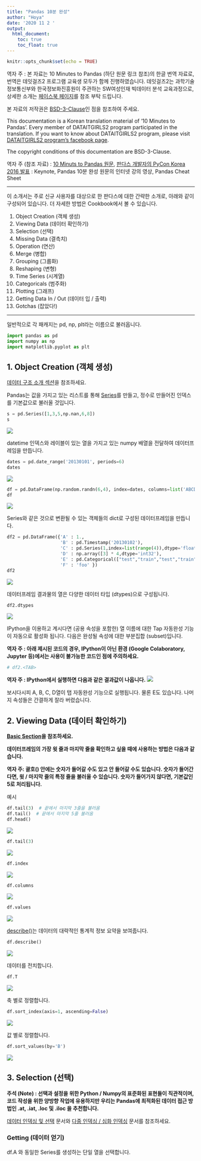 ```yaml
---
title: "Pandas 10분 완성"
author: "Hoya"
date: '2020 11 2 '
output:
  html_document:
    toc: true
    toc_float: true
---
```


```r
knitr::opts_chunk$set(echo = TRUE)
```

역자 주 : 본 자료는 10 Minutes to Pandas (하단 원문 링크 참조)의 한글 번역 자료로, 번역은 데잇걸즈2 프로그램 교육생 모두가 함께 진행하였습니다. 데잇걸즈2는 과학기술정보통신부와 한국정보화진흥원이 주관하는 SW여성인재 빅데이터 분석 교육과정으로, 상세한 소개는 [페이스북 페이지](https://ko-kr.facebook.com/dataitgirls/)를 참조 부탁 드립니다.

본 자료의 저작권은 [BSD-3-Clause](https://opensource.org/licenses/BSD-3-Clause)인 점을 참조하여 주세요.

This documentation is a Korean translation material of ‘10 Minutes to Pandas’. Every member of DATAITGIRLS2 program participated in the translation. If you want to know about DATAITGIRLS2 program, please visit [DATAITGIRLS2 program’s facebook page](https://ko-kr.facebook.com/dataitgirls/).

The copyright conditions of this documentation are BSD-3-Clause.

역자 주 (참조 자료) : [10 Minuts to Pandas 원문](https://pandas.pydata.org/pandas-docs/stable/user_guide/10min.html), [판다스 개발자의 PyCon Korea 2016 발표](https://www.youtube.com/watch?v=O5uFF1H0R0M) : Keynote, Pandas 10분 완성 원문의 인터넷 강의 영상, Pandas Cheat Sheet

---

이 소개서는 주로 신규 사용자를 대상으로 한 판다스에 대한 간략한 소개로, 아래와 같이 구성되어 있습니다. 더 자세한 방법은 Cookbook에서 볼 수 있습니다.

  1. Object Creation (객체 생성)
  2. Viewing Data (데이터 확인하기)
  3. Selection (선택)
  4. Missing Data (결측치)
  5. Operation (연산)
  6. Merge (병합)
  7. Grouping (그룹화)
  8. Reshaping (변형)
  9. Time Series (시계열)
  10. Categoricals (범주화)
  11. Plotting (그래프)
  12. Getting Data In / Out (데이터 입 / 출력)
  13. Gotchas (잡았다!)
  
-----

일반적으로 각 패캐지는 pd, np, plt라는 이름으로 불러옵니다.
```Python
import pandas as pd
import numpy as np
import matplotlib.pyplot as plt
```

## 1. Object Creation (객체 생성)
[데이터 구조 소개 섹션](https://pandas.pydata.org/pandas-docs/stable/user_guide/dsintro.html)을 참조하세요.

Pandas는 값을 가지고 있는 리스트를 통해 [Series](https://pandas.pydata.org/pandas-docs/stable/reference/api/pandas.Series.html)를 만들고, 정수로 만들어진 인덱스를 기본값으로 불러올 것입니다.

```Python
s = pd.Series([1,3,5,np.nan,6,8])
s
```
![](img\a.jpg)

datetime 인덱스와 레이블이 있는 열을 가지고 있는 numpy 배열을 전달하여 데이터프레임을 만듭니다.
```Python
dates = pd.date_range('20130101', periods=6)
dates
```
![](img\b.jpg)

```Python
df = pd.DataFrame(np.random.randn(6,4), index=dates, columns=list('ABCD'))
df
```
![](img\c.jpg)

Series와 같은 것으로 변환될 수 있는 객체들의 dict로 구성된 데이터프레임을 만듭니다.
```Python
df2 = pd.DataFrame({'A' : 1.,
                    'B' : pd.Timestamp('20130102'),
                    'C' : pd.Series(1,index=list(range(4)),dtype='float32'),
                    'D' : np.array([3] * 4,dtype='int32'),
                    'E' : pd.Categorical(["test","train","test","train"]),
                    'F' : 'foo' })
df2
```
![](img\d.jpg)

데이터프레임 결과물의 열은 다양한 데이터 타입 (dtypes)으로 구성됩니다.

```Python
df2.dtypes
```
![](img\e.jpg)

IPython을 이용하고 계시다면 (공용 속성을 포함한) 열 이름에 대한 Tap 자동완성 기능이 자동으로 활성화 됩니다. 다음은 완성될 속성에 대한 부분집합 (subset)입니다.

**역자 주 : 아래 제시된 코드의 경우, IPython이 아닌 환경 (Google Colaboratory, Jupyter 등)에서는 사용이 불가능한 코드인 점에 주의하세요.**

```Python
# df2.<TAB>
```
**역자 주 : IPython에서 실행하면 다음과 같은 결과값이 나옵니다.**
![](img\f.jpg)

보시다시피 A, B, C, D열이 탭 자동완성 기능으로 실행됩니다. 물론 E도 있습니다. 나머지 속성들은 간결하게 잘라 버렸습니다.

## 2. Viewing Data (데이터 확인하기)
**[Basic Section](https://pandas.pydata.org/pandas-docs/stable/user_guide/basics.html)을 참조하세요.**

**데이터프레임의 가장 윗 줄과 마지막 줄을 확인하고 싶을 때에 사용하는 방법은 다음과 같습니다.**

**역자 주: 괄호() 안에는 숫자가 들어갈 수도 있고 안 들어갈 수도 있습니다. 숫자가 들어간다면, 윗 / 마지막 줄의 특정 줄을 불러올 수 있습니다. 숫자가 들어가지 않다면, 기본값인 5로 처리됩니다.**

예시
```Python
df.tail(3)  # 끝에서 마지막 3줄을 불러옴
df.tail()  # 끝에서 마지막 5줄 불러옴
df.head()
```
![](img\g.jpg)

```Python
df.tail(3)
```
![](img\h.jpg)

```Python
df.index
```
![](img\i.jpg)

```Python
df.columns
```
![](img\j.jpg)

```Python
df.values
```
![](img\k.jpg)

[describe()](https://pandas.pydata.org/pandas-docs/stable/reference/api/pandas.DataFrame.describe.html)는 데이터의 대략적인 통계적 정보 요약을 보여줍니다.

```Python
df.describe()
```
![](img\6.jpg)

데이터를 전치합니다.

```Python
df.T
```
![](img\7.jpg)

축 별로 정렬합니다.

```Python
df.sort_index(axis=1, ascending=False)
```
![](img\8.jpg)

값 별로 정렬합니다.

```Python
df.sort_values(by='B')
```
![](img\9.jpg)

## 3. Selection (선택)
**주석 (Note) : 선택과 설정을 위한 Python / Numpy의 표준화된 표현들이 직관적이며, 코드 작성을 위한 양방향 작업에 유용하지만 우리는 Pandas에 최적화된 데이터 접근 방법인 .at, .iat, .loc 및 .iloc 을 추천합니다.**

[데이터 인덱싱 및 선택](https://pandas.pydata.org/pandas-docs/stable/user_guide/indexing.html) 문서와 [다중 인덱싱 / 심화 인덱싱](https://pandas.pydata.org/pandas-docs/stable/user_guide/advanced.html) 문서를 참조하세요.

### Getting (데이터 얻기)
df.A 와 동일한 Series를 생성하는 단일 열을 선택합니다.